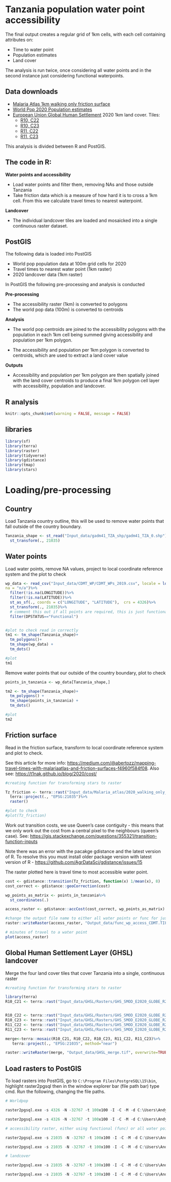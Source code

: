 # Tanzania population water point accessibility

The final output creates a regular grid of 1km cells, with each cell containing attributes on:

-   Time to water point
-   Population estimates
-   Land cover

The analysis is run twice, once considering all water points and in the second instance just considering functional waterpoints. 

## Data downloads

-   [Malaria Atlas 1km walking only friction surface](https://data.malariaatlas.org/maps?layers=Accessibility:202001_Global_Walking_Only_Friction_Surface,Malaria:202206_Global_Pf_Parasite_Rate)
-   [World Pop 2020 Population estimates](https://data.worldpop.org/GIS/Population/Global_2000_2020_Constrained/2020/maxar_v1/TZA/tza_ppp_2020_UNadj_constrained.tif)
-   [European Union Global Human Settlement](https://ghsl.jrc.ec.europa.eu/download.php) 2020 1km land cover. Tiles:
    -   [R10, C22](https://jeodpp.jrc.ec.europa.eu/ftp/jrc-opendata/GHSL/GHS_BUILT_S_GLOBE_R2023A/GHS_BUILT_S_E2020_GLOBE_R2023A_54009_100/V1-0/tiles/GHS_BUILT_S_E2020_GLOBE_R2023A_54009_100_V1_0_R10_C22.zip)
    -   [R10, C23](https://jeodpp.jrc.ec.europa.eu/ftp/jrc-opendata/GHSL/GHS_BUILT_S_GLOBE_R2023A/GHS_BUILT_S_E2020_GLOBE_R2023A_54009_100/V1-0/tiles/GHS_BUILT_S_E2020_GLOBE_R2023A_54009_100_V1_0_R10_C23.zip)
    -   [R11, C22](https://jeodpp.jrc.ec.europa.eu/ftp/jrc-opendata/GHSL/GHS_BUILT_S_GLOBE_R2023A/GHS_BUILT_S_E2020_GLOBE_R2023A_54009_100/V1-0/tiles/GHS_BUILT_S_E2020_GLOBE_R2023A_54009_100_V1_0_R11_C22.zip)
    -   [R11, C23](https://jeodpp.jrc.ec.europa.eu/ftp/jrc-opendata/GHSL/GHS_BUILT_S_GLOBE_R2023A/GHS_BUILT_S_E2020_GLOBE_R2023A_54009_100/V1-0/tiles/GHS_BUILT_S_E2020_GLOBE_R2023A_54009_100_V1_0_R11_C23.zip)

This analysis is divided between R and PostGIS.

## The code in R:

**Water points and accessibility**

-   Load water points and filter them, removing NAs and those outside Tanzania
-   Take friction data which is a measure of how hard it is to cross a 1km cell. From this we calculate travel times to nearest waterpoint.

**Landcover**

-   The individual landcover tiles are loaded and mosaicked into a single continuous raster dataset.

## PostGIS

The following data is loaded into PostGIS

-   World pop population data at 100m grid cells for 2020
-   Travel times to nearest water point (1km raster)
-   2020 landcover data (1km raster)

In PostGIS the following pre-processing and analysis is conducted

**Pre-processing**

-   The accessibility raster (1km) is converted to polygons
-   The world pop data (100m) is converted to centroids

**Analysis**

-   The world pop centroids are joined to the accessibility polygons with the population in each 1km cell being summed giving accessibility and population per 1km polygon.

-   The accessibility and population per 1km polygon is converted to centroids, which are used to extract a land cover value

**Outputs**

-   Accessibility and population per 1km polygon are then spatially joined with the land cover centroids to produce a final 1km polygon cell layer with accessibility, population and landcover.

## R analysis

```r
knitr::opts_chunk$set(warning = FALSE, message = FALSE)
```


## libraries

```r
library(sf)
library(terra)
library(raster)
library(tidyverse)
library(gdistance)
library(tmap)
library(stars)
```

# Loading/pre-processing

## Country

Load Tanzania country outline, this will be used to remove water points that fall outside of the country boundary.

```r

Tanzania_shape <- st_read("Input_data/gadm41_TZA_shp/gadm41_TZA_0.shp")%>%
  st_transform(., 21035)

```

## Water points

Load water points, remove NA values, project to local coordinate reference system and the plot to check

```r
wp_data <- read_csv("Input_data/CDMT_WP/CDMT_WPs_2019.csv", locale = locale(encoding = "latin1"),
na = "n/a")%>%
  filter(!is.na(LONGITUDE))%>%
  filter(!is.na(LATITUDE))%>%
  st_as_sf(., coords = c("LONGITUDE", "LATITUDE"),  crs = 4326)%>%
  st_transform(., 21035)%>%
  # comment this out if all points are required, this is just functional points  
  filter(DPSTATUS=="Functional")


#plot to check read in correctly 
tm1 <- tm_shape(Tanzania_shape)+
  tm_polygons()+
  tm_shape(wp_data) + 
  tm_dots()

#plot
tm1

```

Remove water points that our outside of the country boundary, plot to check

```r
points_in_tanzania <- wp_data[Tanzania_shape,]

tm2 <- tm_shape(Tanzania_shape)+
  tm_polygons() +
  tm_shape(points_in_tanzania) + 
  tm_dots()

#plot
tm2

```

## Friction surface

Read in the friction surface, transform to local coordinate reference system and plot to check.

See this article for more info: [https://medium.com/\@abertozz/mapping-travel-times-with-malariaatlas-and-friction-surfaces-f4960f584f08](https://medium.com/@abertozz/mapping-travel-times-with-malariaatlas-and-friction-surfaces-f4960f584f08){.uri}. Also see: <https://t1nak.github.io/blog/2020/cost/>

```r
#creating function for transforming stars to raster

Tz_friction <- terra::rast("Input_data/Malaria_atlas/2020_walking_only_friction_surface_TZA.tiff")%>%
  terra::project(., "EPSG:21035")%>%
  raster()

#plot to check
#plot(Tz_friction)

```

Work out transition costs, we use Queen's case contiguity - this means that we only work out the cost from a central pixel to the neighbours (queen's case). See: <https://gis.stackexchange.com/questions/355321/transition-function-inputs>

Note there was an error with the pacakge gdistance and the latest version of R. To resolve this you must install older package version with latest version of R - <https://github.com/AgrDataSci/gdistance/issues/15>

The raster plotted here is travel time to most accessible water point.

```r

cost <- gdistance::transition(Tz_friction, function(x) 1/mean(x), 8) 
cost_correct <- gdistance::geoCorrection(cost) 

wp_points_as_matrix <- points_in_tanzania%>%
  st_coordinates(.)

access_raster <- gdistance::accCost(cost_correct, wp_points_as_matrix)

#change the output file name to either all water points or func for just functional water points
raster::writeRaster(access_raster, "Output_data/func_wp_access_CDMT.TIFF", overwrite=TRUE)

# minutes of travel to a water point
plot(access_raster)
```

## Global Human Settlement Layer (GHSL) landcover

Merge the four land cover tiles that cover Tanzania into a single, continuous raster

```r
#creating function for transforming stars to raster

library(terra)
R10_C21 <- terra::rast("Input_data/GHSL/Rasters/GHS_SMOD_E2020_GLOBE_R2022A_54009_1000_V1_0_R10_C21.tif")


R10_C22 <- terra::rast("Input_data/GHSL/Rasters/GHS_SMOD_E2020_GLOBE_R2022A_54009_1000_V1_0_R10_C22.tif")
R10_C23 <- terra::rast("Input_data/GHSL/Rasters/GHS_SMOD_E2020_GLOBE_R2022A_54009_1000_V1_0_R10_C23.tif")
R11_C22 <- terra::rast("Input_data/GHSL/Rasters/GHS_SMOD_E2020_GLOBE_R2022A_54009_1000_V1_0_R11_C22.tif")
R11_C23 <- terra::rast("Input_data/GHSL/Rasters/GHS_SMOD_E2020_GLOBE_R2022A_54009_1000_V1_0_R11_C23.tif")

merge<-terra::mosaic(R10_C21, R10_C22, R10_C23, R11_C22, R11_C23)%>%
   terra::project(., "EPSG:21035", method="near")

raster::writeRaster(merge, "Output_data/GHSL_merge.tif", overwrite=TRUE)


```

## Load rasters to PostGIS

To load rasters into PostGIS, go to `C:\Program Files\PostgreSQL\15\bin`, highlight raster2pgsql then in the window explorer bar (file path bar) type cmd. Run the following, changing the file paths.

```r

# Worldpop

raster2pgsql.exe -s 4326 -N -32767 -t 100x100 -I -C -M -d C:\Users\Andy\Downloads\tza_ppp_2020_UNadj_constrained.tif  rasters_pop > C:\Users\Andy\Downloads\world_pop_2020.sql

raster2pgsql.exe -s 4326 -N -32767 -t 100x100 -I -C -M -d C:\Users\Andy\Downloads\tza_ppp_2020_UNadj_constrained.tif public.world_pop_2020 | psql -U postgres -d Tanzania_data -h localhost -p 5432

# accessibility raster, either using functional (func) or all water points

raster2pgsql.exe -s 21035 -N -32767 -t 100x100 -I -C -M -d C:\Users\Andy\Downloads\func_wp_access_CDMT.TIFF  access_raster > C:\Users\Andy\Downloads\func_access_raster.sql

raster2pgsql.exe -s 21035 -N -32767 -t 100x100 -I -C -M -d C:\Users\Andy\Downloads\func_wp_access_CDMT.TIFF public.func_access_raster | psql -U postgres -d Tanzania_data -h localhost -p 5432

# landcover

raster2pgsql.exe -s 21035 -N -32767 -t 100x100 -I -C -M -d C:\Users\Andy\Downloads\GHSL_merge.tif  rasters_landcover > C:\Users\Andy\Downloads\rasters_landcover.sql

raster2pgsql.exe -s 21035 -N -32767 -t 100x100 -I -C -M -d C:\Users\Andy\Downloads\GHSL_merge.tif public.landcover | psql -U postgres -d Tanzania_data -h localhost -p 5432



```
